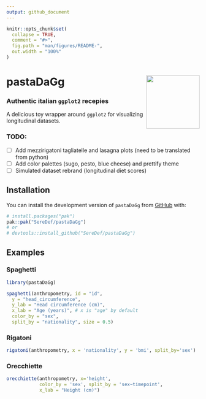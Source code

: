 ```yaml
---
output: github_document
---
```


<!-- README.md is generated from README.Rmd. Please edit that file -->

```r
knitr::opts_chunk$set(
  collapse = TRUE,
  comment = "#>",
  fig.path = "man/figures/README-",
  out.width = "100%"
)
```

# pastaDaGg <img src="man/figures/logo.png" align="right" height="139" alt="" />
### Authentic italian `ggplot2` recepies

<!-- badges: start -->
<!-- badges: end -->

A delicious toy wrapper around `ggplot2` for visualizing longitudinal datasets.

### TODO: 
- [ ] Add mezzirigatoni tagliatelle and lasagna plots (need to be translated from python)
- [ ] Add color palettes (sugo, pesto, blue cheese) and prettify theme
- [ ] Simulated dataset rebrand (longitudinal diet scores)

## Installation

You can install the development version of `pastaDaGg` from [GitHub](https://github.com/) with:

```r
# install.packages("pak")
pak::pak("SereDef/pastaDaGg")
# or 
# devtools::install_github("SereDef/pastaDaGg")
```

## Examples

### Spaghetti
```r
library(pastaDaGg)

spaghetti(anthropometry, id = "id", 
  y = "head_circumference", 
  y_lab = "Head circumference (cm)",
  x_lab = "Age (years)", # x is "age" by default
  color_by = "sex", 
  split_by = "nationality", size = 0.5)
```

### Rigatoni
```r
rigatoni(anthropometry, x = 'nationality', y = 'bmi', split_by='sex')
```

### Orecchiette
```r
orecchiette(anthropometry, x='height',
            color_by = 'sex', split_by = 'sex~timepoint', 
            x_lab = "Height (cm)")
```